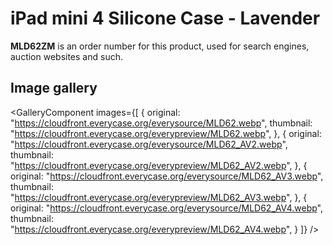 
# iPad mini 4 Silicone Case - Lavender

<Callout type='info' emoji='👉🏻'>**MLD62ZM** is an order number for this product, used for search engines, auction websites and such.</Callout>

## Image gallery

<GalleryComponent
    images={[
      {
        original: "https://cloudfront.everycase.org/everysource/MLD62.webp",
        thumbnail: "https://cloudfront.everycase.org/everypreview/MLD62.webp",
      },
      {
        original: "https://cloudfront.everycase.org/everysource/MLD62_AV2.webp",
        thumbnail: "https://cloudfront.everycase.org/everypreview/MLD62_AV2.webp",
      },
      {
        original: "https://cloudfront.everycase.org/everysource/MLD62_AV3.webp",
        thumbnail: "https://cloudfront.everycase.org/everypreview/MLD62_AV3.webp",
      },
      {
        original: "https://cloudfront.everycase.org/everysource/MLD62_AV4.webp",
        thumbnail: "https://cloudfront.everycase.org/everypreview/MLD62_AV4.webp",
      }
    ]}
  />
